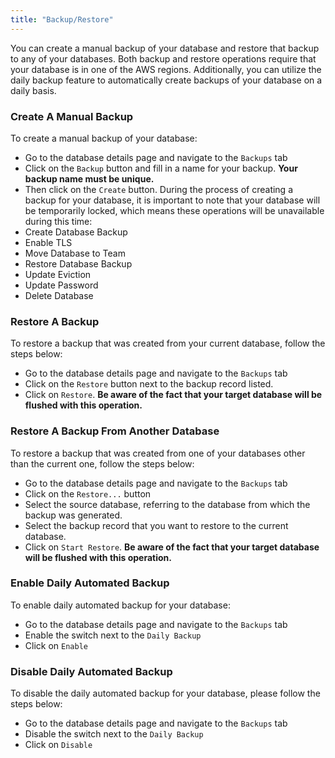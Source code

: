```yaml
---
title: "Backup/Restore"
---
```

You can create a manual backup of your database and restore that backup to any of your databases. Both backup and restore operations require that your database is in one of the AWS regions.
Additionally, you can utilize the daily backup feature to automatically create backups of your database on a daily basis.
### Create A Manual Backup
To create a manual backup of your database:
- Go to the database details page and navigate to the `Backups` tab
- Click on the `Backup` button and fill in a name for your backup. **Your backup name must be unique.**
- Then click on the `Create` button.
During the process of creating a backup for your database, it is important to note that your database will be temporarily locked, which means these operations will be unavailable during this time:
- Create Database Backup
- Enable TLS
- Move Database to Team
- Restore Database Backup
- Update Eviction
- Update Password
- Delete Database
### Restore A Backup
To restore a backup that was created from your current database, follow the steps below:
- Go to the database details page and navigate to the `Backups` tab
- Click on the `Restore` button next to the backup record listed.
- Click on `Restore`. **Be aware of the fact that your target database will be flushed with this operation.**
### Restore A Backup From Another Database
To restore a backup that was created from one of your databases other than the current one, follow the steps below:
- Go to the database details page and navigate to the `Backups` tab
- Click on the `Restore...` button
- Select the source database, referring to the database from which the backup was generated.
- Select the backup record that you want to restore to the current database.
- Click on `Start Restore`. **Be aware of the fact that your target database will be flushed with this operation.**
### Enable Daily Automated Backup
To enable daily automated backup for your database:
- Go to the database details page and navigate to the `Backups` tab
- Enable the switch next to the `Daily Backup`
- Click on `Enable`
### Disable Daily Automated Backup
To disable the daily automated backup for your database, please follow the steps below:
- Go to the database details page and navigate to the `Backups` tab
- Disable the switch next to the `Daily Backup`
- Click on `Disable`